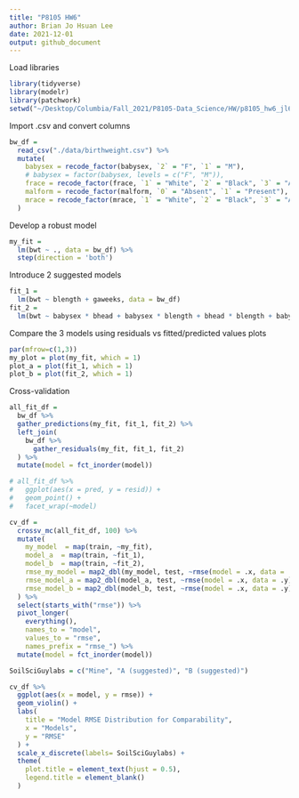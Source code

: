 ```yaml
---
title: "P8105 HW6"
author: Brian Jo Hsuan Lee
date: 2021-12-01
output: github_document
---
```


Load libraries
```r
library(tidyverse)
library(modelr)
library(patchwork)
setwd("~/Desktop/Columbia/Fall_2021/P8105-Data_Science/HW/p8105_hw6_jl6046/")
```

Import .csv and convert columns
```r
bw_df = 
  read_csv("./data/birthweight.csv") %>% 
  mutate(
    babysex = recode_factor(babysex, `2` = "F", `1` = "M"),
    # babysex = factor(babysex, levels = c("F", "M")),
    frace = recode_factor(frace, `1` = "White", `2` = "Black", `3` = "Asian", `4` = "Puerto Rico", `8` = "Other", `9` = "Unknown"),
    malform = recode_factor(malform, `0` = "Absent", `1` = "Present"),
    mrace = recode_factor(mrace, `1` = "White", `2` = "Black", `3` = "Asian", `4` = "Puerto Rico", `8` = "Other")
  )
```

Develop a robust model

```r
my_fit = 
  lm(bwt ~ ., data = bw_df) %>% 
  step(direction = 'both')
```

Introduce 2 suggested models
```r
fit_1 = 
  lm(bwt ~ blength + gaweeks, data = bw_df)
fit_2 = 
  lm(bwt ~ babysex * bhead + babysex * blength + bhead * blength + babysex * bhead * blength, data = bw_df)
```

Compare the 3 models using residuals vs fitted/predicted values plots
```r
par(mfrow=c(1,3))
my_plot = plot(my_fit, which = 1)
plot_a = plot(fit_1, which = 1)
plot_b = plot(fit_2, which = 1)
```

Cross-validation

```r
all_fit_df = 
  bw_df %>% 
  gather_predictions(my_fit, fit_1, fit_2) %>% 
  left_join(
    bw_df %>% 
      gather_residuals(my_fit, fit_1, fit_2)
  ) %>% 
  mutate(model = fct_inorder(model)) 

# all_fit_df %>% 
#   ggplot(aes(x = pred, y = resid)) + 
#   geom_point() + 
#   facet_wrap(~model)

cv_df = 
  crossv_mc(all_fit_df, 100) %>% 
  mutate(
    my_model  = map(train, ~my_fit),
    model_a  = map(train, ~fit_1),
    model_b  = map(train, ~fit_2),
    rmse_my_model = map2_dbl(my_model, test, ~rmse(model = .x, data = .y)),
    rmse_model_a = map2_dbl(model_a, test, ~rmse(model = .x, data = .y)),
    rmse_model_b = map2_dbl(model_b, test, ~rmse(model = .x, data = .y))
  ) %>% 
  select(starts_with("rmse")) %>% 
  pivot_longer(
    everything(),
    names_to = "model", 
    values_to = "rmse",
    names_prefix = "rmse_") %>% 
  mutate(model = fct_inorder(model))

SoilSciGuylabs = c("Mine", "A (suggested)", "B (suggested)")

cv_df %>% 
  ggplot(aes(x = model, y = rmse)) + 
  geom_violin() +
  labs(
    title = "Model RMSE Distribution for Comparability",
    x = "Models",
    y = "RMSE"
  ) +
  scale_x_discrete(labels= SoilSciGuylabs) +
  theme(
    plot.title = element_text(hjust = 0.5),
    legend.title = element_blank()
  )
```

